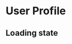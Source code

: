 
<Meta title="APS/UserProfile" />

# User Profile

<Canvas>
  <Story name="Default">
    <UserProfile data={{ 
      name: 'Margaret Kilgallen', 
      username: 'mkilgallen@idir',
      email: 'mkilgallen@boc.gov.ca'
    }} />
  </Story>
</Canvas>

## Loading state

<Canvas>
  <Story name="Loading State">
    <UserProfile isLoading />
  </Story>
</Canvas>
